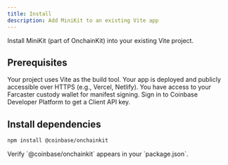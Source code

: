 ```yaml
---
title: Install
description: Add MiniKit to an existing Vite app
---
```


Install MiniKit (part of OnchainKit) into your existing Vite project.

## Prerequisites

<AccordionGroup>
<Accordion title="Vite Project">
Your project uses Vite as the build tool.
</Accordion>
<Accordion title="Deployment">
Your app is deployed and publicly accessible over HTTPS (e.g., Vercel, Netlify).
</Accordion>
<Accordion title="Farcaster account">
You have access to your Farcaster custody wallet for manifest signing.
</Accordion>
<Accordion title="CDP account (for API key)">
Sign in to Coinbase Developer Platform to get a Client API key.
</Accordion>
</AccordionGroup>


## Install dependencies

```bash
npm install @coinbase/onchainkit
```

<Check>
Verify `@coinbase/onchainkit` appears in your `package.json`.
</Check>

